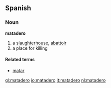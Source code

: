 ==Spanish==

===Noun===
'''matadero''' {{m}}

# a [[slaughterhouse]], [[abattoir]]
# a place for killing

====Related terms====
*[[matar]]

[[gl:matadero]]
[[io:matadero]]
[[it:matadero]]
[[nl:matadero]]
